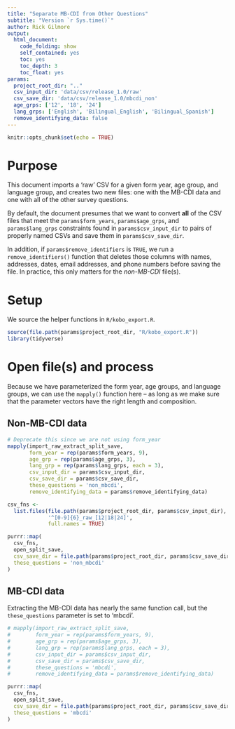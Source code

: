 ```yaml
---
title: "Separate MB-CDI from Other Questions"
subtitle: "Version `r Sys.time()`"
author: Rick Gilmore
output: 
  html_document:
    code_folding: show
    self_contained: yes
    toc: yes
    toc_depth: 3
    toc_float: yes
params:
  project_root_dir: ".."
  csv_input_dir: 'data/csv/release_1.0/raw'
  csv_save_dir: 'data/csv/release_1.0/mbcdi_non'
  age_grps: ['12', '18', '24']
  lang_grps: ['English', 'Bilingual_English', 'Bilingual_Spanish']
  remove_identifying_data: false
---
```


```r
knitr::opts_chunk$set(echo = TRUE)
```

# Purpose

This document imports a 'raw' CSV for a given form year, age group, and language group, and creates two new files: one with the MB-CDI data and one with all of the other survey questions.

By default, the document presumes that we want to convert **all** of the CSV files that meet the `params$form_years`, `params$age_grps`, and `params$lang_grps` constraints found in `params$csv_input_dir` to pairs of properly named CSVs and save them in `params$csv_save_dir`.

In addition, if `params$remove_identifiers` is `TRUE`, we run a `remove_identifiers()` function that deletes those columns with names, addresses, dates, email addresses, and phone numbers before saving the file. In practice, this only matters for the *non-MB-CDI* file(s).

# Setup

We source the helper functions in `R/kobo_export.R`.

```r
source(file.path(params$project_root_dir, "R/kobo_export.R"))
library(tidyverse)
```

# Open file(s) and process

Because we have parameterized the form year, age groups, and language groups, we can use the `mapply()` function here -- as long as we make sure that the parameter vectors have the right length and composition.

## Non-MB-CDI data

```r
# Deprecate this since we are not using form_year
mapply(import_raw_extract_split_save,
       form_year = rep(params$form_years, 9),
       age_grp = rep(params$age_grps, 3),
       lang_grp = rep(params$lang_grps, each = 3),
       csv_input_dir = params$csv_input_dir,
       csv_save_dir = params$csv_save_dir,
       these_questions = 'non_mbcdi',
       remove_identifying_data = params$remove_identifying_data)
```

```r
csv_fns <-
  list.files(file.path(params$project_root_dir, params$csv_input_dir),
             '^[0-9]{6}_raw_[12|18|24]',
             full.names = TRUE)

purrr::map(
  csv_fns,
  open_split_save,
  csv_save_dir = file.path(params$project_root_dir, params$csv_save_dir),
  these_questions = 'non_mbcdi'
)
```

## MB-CDI data

Extracting the MB-CDI data has nearly the same function call, but the `these_questions` parameter is set to 'mbcdi'.

```r
# mapply(import_raw_extract_split_save, 
#        form_year = rep(params$form_years, 9), 
#        age_grp = rep(params$age_grps, 3),
#        lang_grp = rep(params$lang_grps, each = 3),
#        csv_input_dir = params$csv_input_dir,
#        csv_save_dir = params$csv_save_dir,
#        these_questions = 'mbcdi',
#        remove_identifying_data = params$remove_identifying_data)

purrr::map(
  csv_fns,
  open_split_save,
  csv_save_dir = file.path(params$project_root_dir, params$csv_save_dir),
  these_questions = 'mbcdi'
)
```

